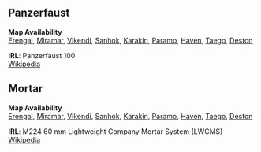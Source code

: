 
## Panzerfaust

<Weapon name="Panzerfaust"/>

**Map Availability**  
[Erengal](/maps/erengal),
[Miramar](/maps/miramar),
[Vikendi](/maps/vikendi),
[Sanhok](/maps/sanhok),
[Karakin](/maps/karakin),
[Paramo](/maps/paramo),
[Haven](/maps/haven),
[Taego](/maps/taego),
[Deston](/maps/deston)  

**IRL**: Panzerfaust 100  
[Wikipedia](https://en.wikipedia.org/wiki/Panzerfaust)  

## Mortar

<Weapon name="Mortar"/>

**Map Availability**  
[Erengal](/maps/erengal),
[Miramar](/maps/miramar),
[Vikendi](/maps/vikendi),
[Sanhok](/maps/sanhok),
[Karakin](/maps/karakin),
[Paramo](/maps/paramo),
[Haven](/maps/haven),
[Taego](/maps/taego),
[Deston](/maps/deston)  

**IRL**: M224 60 mm Lightweight Company Mortar System (LWCMS)  
[Wikipedia](https://en.wikipedia.org/wiki/M224_mortar)      
